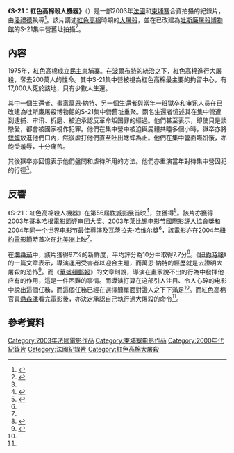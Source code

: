 {{noteTA
|G1=Show
|G2=Movie
}}
{{Infobox film
| name           = 《S-21：紅色高棉殺人機器》
|電影原名={{lang|fr|''S-21, la machine de mort Khmère rouge''}}
| image          = S21 DVD cover.jpg
| caption        = 
| director       = [[潘禮德|潘禮德]]
| producer       = [[卡蒂·庫特奧|卡蒂·庫特奧]]<br />[[達納·赫斯蒂爾|達納·赫斯蒂爾]]<br />[[阿蘭·薩索恩|阿蘭·薩索恩]]<br />[[利昂·維勒蒙特|利昂·維勒蒙特]]
| writer         = 潘禮德
| starring       = [[准·梅|准·梅]]<br />[[萬恩·納特|萬恩·納特]]
| music          = [[馬爾克·馬爾德爾|馬爾克·馬爾德爾]]
| cinematography = [[普呂姆·默薩|普呂姆·默薩]]<br />潘禮德
| editing        = [[伊薩貝萊·魯迪|伊薩貝萊·魯迪]]<br />[[瑪里耶-克里斯坦·魯熱里耶|瑪里耶-克里斯坦·魯熱里耶]]
| distributor    = [[法国国家视听研究院|法国国家视听研究院]]<br />{{link-en|首跑電影|First Run Features}}
| released       = {{flagicon|France}}2003年5月17日
| runtime        = 101分鐘
| country        = {{CAM}}<br>{{FRA}}
| language       = [[高棉語|高棉語]]<br>[[越南語|越南語]]
| budget         = 
}}
'''《S-21：紅色高棉殺人機器》'''（{{lang-fr|''S-21, la machine de mort Khmère rouge''}}）是一部2003年[[法國|法國]]和[[柬埔寨|柬埔寨]]合資拍攝的紀錄片，由[[潘禮德|潘禮德]]執導<ref>{{cite news|url=http://b5.secretchina.com/news/11/10/19/425848.html?%E3%80%8AS21%EF%BC%8D%E7%B4%85%E8%89%B2%E9%AB%98%E6%A3%89%E6%AE%BA%E4%BA%BA%E6%A9%9F%E5%99%A8%E3%80%8B(%E5%9C%96)|author=崔衛平|title=《S21－紅色高棉殺人機器》(圖) 我稻田裡的兄弟|work=看中國|date=2011-10-19|accessdate=2016-01-05|archive-date=2016-03-04|archive-url=https://web.archive.org/web/20160304215309/http://b5.secretchina.com/news/11/10/19/425848.html?%E3%80%8AS21%EF%BC%8D%E7%B4%85%E8%89%B2%E9%AB%98%E6%A3%89%E6%AE%BA%E4%BA%BA%E6%A9%9F%E5%99%A8%E3%80%8B(%E5%9C%96)|dead-url=no}}</ref>。該片講述[[紅色高棉|紅色高棉]]時期的[[紅色高棉大屠殺|大屠殺]]，並在已改建為[[吐斯廉屠殺博物館|吐斯廉屠殺博物館]]的S-21集中營舊址拍攝<ref name=wp>{{cite news|url=http://www.washingtonpost.com/wp-dyn/articles/A33190-2004Jun10.html|title='S21': Cambodia's Bloody Hands|first=Ann|last=Hornaday|work=The Washington Post|date=2004-06-11|accessdate=2016-01-05|archive-date=2016-03-05|archive-url=https://web.archive.org/web/20160305093839/http://www.washingtonpost.com/wp-dyn/articles/A33190-2004Jun10.html|dead-url=no}}</ref>。

==內容==
1975年，紅色高棉成立[[民主柬埔寨|民主柬埔寨]]。在[[波爾布特|波爾布特]]的統治之下，紅色高棉進行大屠殺，奪去200萬人的性命。其中S-21集中營被視為紅色高棉最主要的拘留中心，有17,000人死於該地，只有少數人生還。

其中一個生還者、畫家[[萬恩·納特|萬恩·納特]]、另一個生還者與當年一班獄卒和审讯人员在已改建為吐斯廉屠殺博物館的S-21集中營舊址重聚。兩名生還者憶述其在集中營遭到逮捕、审讯、折磨、被迫承認反革命叛国罪的經過。他們甚至表示，即使只是談戀愛，都會被國家視作犯罪。他們在集中營中被迫與屍體共睡多個小時，獄卒亦將[[蟋蟀|蟋蟀]]放進他們口內，然後虐打他們直至吐出蟋蟀為止。他們在集中營面臨饥饿，亦飽受羞辱，十分痛苦。

其後獄卒亦回憶表示他們盤問和虐待所用的方法。他們亦重演當年對待集中營囚犯的行徑<ref name=wp />。

==反響==
《S-21：紅色高棉殺人機器》在第56屆[[坎城影展|坎城影展]]首映<ref>{{cite web|url=http://www.festival-cannes.com/en/archives/ficheFilm/id/0c754162-86f9-409b-8c60-219a35b2f553/year/2003.html|title=S21, LA MACHINE DE MORT KHMERE ROUGE|work=Festival de Cannes|accessdate=2016-01-05|archive-date=2016-01-23|archive-url=https://web.archive.org/web/20160123005201/http://www.festival-cannes.com/en/archives/ficheFilm/id/0c754162-86f9-409b-8c60-219a35b2f553/year/2003.html|dead-url=no}}</ref>，並獲得{{link-en|弗朗索瓦·多萊獎|François Chalais Prize}}<ref name=liveleak>{{cite web|url=http://www.liveleak.com/view?i=907_1195446650|title=(documentary) "S21: The Khmer Rouge Killing Machine" (Part 1/3)|work=LiveLeak|accessdate=2016-01-05|archive-date=2016-03-04|archive-url=https://web.archive.org/web/20160304193409/http://www.liveleak.com/view?i=907_1195446650|dead-url=no}}</ref>。該片亦獲得2003年[[哥本哈根電影節|哥本哈根電影節]]评审团大奖、2003年[[莱比锡电影节|莱比锡电影节]][[國際影評人協會|國際影評人協會]]獎和2004年[[同一个世界电影节|同一个世界电影节]]最佳導演及瓦茨拉夫·哈维尔獎<ref name=liveleak />，該電影亦在2004年[[紐約電影節|紐約電影節]]時首次在[[北美洲|北美洲]]上映<ref name=liveleak />。

在[[爛番茄|爛番茄]]中，該片獲得97%的新鮮度，平均評分為10分中取得7.7分<ref>{{cite web|url=http://www.rottentomatoes.com/m/s21_the_khmer_rouge_death_machine/|title=S21: THE KHMER ROUGE DEATH MACHINE (2004)|work=Rotten Tomatoes|accessdate=2016-01-05|archive-date=2016-04-24|archive-url=https://web.archive.org/web/20160424101711/http://www.rottentomatoes.com/m/s21_the_khmer_rouge_death_machine/|dead-url=no}}</ref>。《[[紐約時報|紐約時報]]》的一篇文章表示，導演運用受害者以迎合主題，而萬恩·納特的經歷就是去證明大屠殺的恐怖<ref>{{cite news|first=Elvis|last=Mitghell|url=http://www.nytimes.com/movie/review?res=9C03EFDD153CF937A35753C1A9659C8B63|title=S21 The Khmer Rouge Killing Machine (2002) FILM FESTIVAL REVIEW; An Artist's Stark Vision Of Cambodian Slaughter|work=The New York Times|date=2003-10-04|accessdate=2016-01-05|archive-date=2016-03-10|archive-url=https://web.archive.org/web/20160310213417/http://www.nytimes.com/movie/review?res=9C03EFDD153CF937A35753C1A9659C8B63|dead-url=no}}</ref>。而《[[華盛頓郵報|華盛頓郵報]]》的文章則說，導演在畫家說不出的行為中發揮他应有的作用，這是一件困難的事情。而導演打算在这部引人注目、令人心碎的电影中說出這個任務，而這個任務已經在選擇簡單面對證人之下下滿足<ref name=wp />。而紅色高棉官員[[喬森潘|喬森潘]]看完電影後，亦決定承認自己執行過大屠殺的命令<ref name=wp />。

==參考資料==
{{reflist}}
{{DEFAULTSORT:S-21, la machine de mort Khmère rouge}}
[[Category:2003年法國電影作品|Category:2003年法國電影作品]]
[[Category:柬埔寨电影作品|Category:柬埔寨电影作品]]
[[Category:2000年代紀錄片|Category:2000年代紀錄片]]
[[Category:法國紀錄片|Category:法國紀錄片]]
[[Category:紅色高棉大屠殺|Category:紅色高棉大屠殺]]